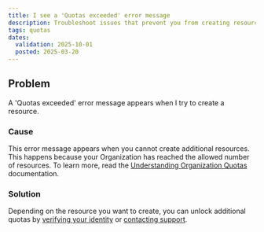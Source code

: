 ```yaml
---
title: I see a 'Quotas exceeded' error message
description: Troubleshoot issues that prevent you from creating resources.
tags: quotas
dates:
  validation: 2025-10-01
  posted: 2025-03-20
---
```


## Problem
A 'Quotas exceeded' error message appears when I try to create a resource.
### Cause
This error message appears when you cannot create additional resources. This happens because your Organization has reached the allowed number of resources. To learn more, read the [Understanding Organization Quotas](/organizations-and-projects/additional-content/organization-quotas) documentation.

### Solution
Depending on the resource you want to create, you can unlock additional quotas by [verifying your identity](/account/how-to/verify-identity/) or [contacting support](https://console.scaleway.com/support/tickets/create).
